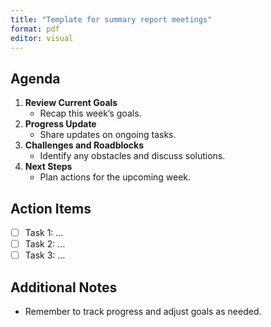 ```yaml
---
title: "Template for summary report meetings"
format: pdf
editor: visual
---
```


## Agenda

1.  **Review Current Goals**
    -   Recap this week's goals.
2.  **Progress Update**
    -   Share updates on ongoing tasks.
3.  **Challenges and Roadblocks**
    -   Identify any obstacles and discuss solutions.
4.  **Next Steps**
    -   Plan actions for the upcoming week.

## Action Items

-   [ ] Task 1: ...
-   [ ] Task 2: ...
-   [ ] Task 3: ...

## Additional Notes

-   Remember to track progress and adjust goals as needed.
